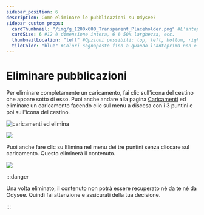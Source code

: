 ---
sidebar_position: 6
description: Come eliminare le pubblicazioni su Odysee?
sidebar_custom_props:
  cardThumbnail: "/img/g_1200x600_Transparent_Placeholder.png" #L'anteprima sulla scheda della categoria.
  cardSize: 6 #12 è dimensione intera, 6 è 50% larghezza, ecc.
  thumbnailLocation: "left" #Opzioni possibili: top, left, bottom, right, none
  tileColor: "blue" #Colori segnaposto fino a quando l'anteprima non è pronta, opzioni possibili: blue, cream, darkpurple, lightpurple, mauve, orange, pink, none
---

# Eliminare pubblicazioni

Per eliminare completamente un caricamento, fai clic sull'icona del cestino che appare sotto di esso. Puoi anche andare alla pagina [Caricamenti](https://odysee.com/$/uploads) ed eliminare un caricamento facendo clic sul menu a discesa con i 3 puntini e poi sull'icona del cestino.

![caricamenti ed elimina](https://thumbs.odycdn.com/27fe738b4a9188f33381697359fb0455.webp)

![](/img/en/category-uploading21.png)

Puoi anche fare clic su Elimina nel menu dei tre puntini senza cliccare sul caricamento. Questo eliminerà il contenuto.

![](/img/en/category-uploading22.png)

:::danger

Una volta eliminato, il contenuto non potrà essere recuperato né da te né da Odysee. Quindi fai attenzione e assicurati della tua decisione.

:::